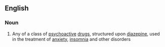 ==English==

===Noun===
{{wikipedia}}
{{en-noun}}

# Any of a class of [[psychoactive]] [[drug]]s, structured upon [[diazepine]], used in the treatment of [[anxiety]], [[insomnia]] and other disorders